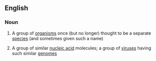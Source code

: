==English==

===Noun===
{{wikipedia|quasispecies model}}
{{en-noun|-}}

# {{lb|en|taxonomy}} A group of [[organism]]s once (but no longer) thought to be a separate [[species]] (and sometimes given such a name)
# {{lb|en|genetics}} A group of similar [[nucleic acid]] molecules; a group of [[virus]]es having such similar [[genome]]s